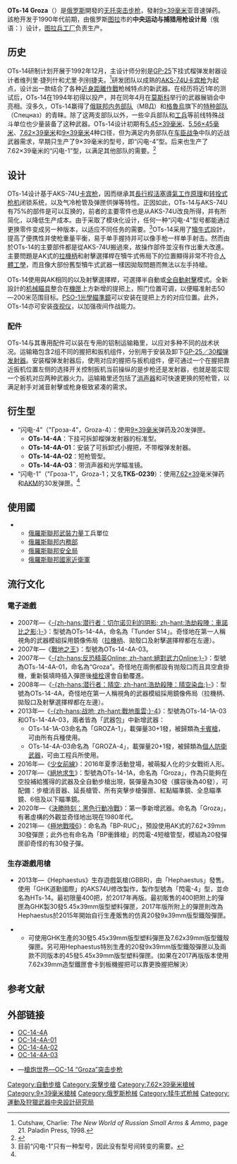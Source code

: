{{NoteTA
|G1=Military
|G2=長度單位
|G3=Firearms
|G4=Country
}}
{{Infobox Weapon
|name=OC-14
|image=OTS-14 Groza.jpg
|image_size=300px
|caption=OTs-14的電腦繪圖
|origin={{flag|Russian Federation}}
|type=[[突击步枪|突击步枪]]
<!-- Type selection -->
|is_ranged=yes
<!-- Service history -->
|service=1994年—
|used_by=[[俄罗斯联邦内务部|俄联邦内务部]]、[[俄罗斯特种部队|特种部队]]
|wars=两次[[车臣战争|车臣战争]]<br />[[別斯蘭人質事件|別斯蘭人質事件]]<br/>[[2008年南奧塞梯戰爭|2008年南奧塞梯戰爭]]<br/>[[2014年克里米亞危機|2014年克里米亞危機]]
<!-- Production history -->
|designer=V.N.捷利什（{{link-ru|В. Н. Телеш|Телеш, Валерий Николаевич}}）<br>Yu.V.列别捷夫（Ю. В. Лебедев）
|design_date=1992年
|manufacturer=[[图拉兵工厂|图拉兵工厂]]
|unit_cost=
|production_date=1993年—？
|number=
|variants=OC-14-4A <br> OC-14-4A-01 <br> OC-14-4A-02 <br> OC-14-4A-03
<!-- General specifications -->
|spec_label=
|weight= 2.7公斤（OTs-14-4A，不带榴弹发射器）<br />4公斤（带榴弹发射器）<ref name="tula">[http://tulatskib.ru/boevoe_pdf/OTS14.pdf описание ОЦ-14 «Гроза» на сайте производителя]{{dead link|date=2017年11月 |bot=InternetArchiveBot |fix-attempted=yes }}</ref>
|length=610毫米（OTs-14-4A）<br>565毫米（OTs-14-4A-01）<br>500毫米（OTs-14-4A-02）<br>720毫米OTs-14-4A-03）
|part_length=240毫米
|width=
|height=
<!-- Ranged weapon specifications -->
|cartridge= -{}-
* [[9×39mm|9×39毫米]]（“闪电-4”）
* [[7.62×39mm|7.62×39毫米]]（“闪电-1”）
|action= [[氣動式|長行程導氣式活塞]]，[[轉拴式槍栓|轉拴式槍栓]]
|mode= 半自動、[[自動火器|全自動]]，可[[擊發調變槍械|選射]]
|rate=700发／分钟
|velocity=300米／秒
|range=约200米
|max_range=400米
|feed= 20发弹匣（“闪电-4”）<br>30发AKM弹匣、其他7.62×39毫米口徑AK可用的供彈具（“闪电-1”）
|sights=[[机械瞄具|机械瞄具]]<br/>可加裝光学[[瞄准镜|瞄准镜]]
}}

'''OTs-14 Groza'''（{{lang-ru|ОЦ-14 "Гроза"|lit=閃電}}）是[[俄罗斯|俄罗斯]]開發的[[犢牛式_(槍械)|无托]][[突击步枪|突击步枪]]，發射[[9×39|9×39毫米]]亚音速弹药。該枪开发于1990年代前期，由俄罗斯[[图拉_(图拉州)|图拉]]市的'''中央运动与捕猎用枪设计局'''（俄语：{{link-ru|ЦКИБ СОО}}）设计，[[图拉兵工厂|图拉兵工厂]]负责生产。

== 历史 ==
OTs-14研制计划开展于1992年12月，主设计师分别是[[GP-25附加型榴彈發射器|GP-25]]下挂式榴弹发射器设计者维列里·捷列什和尤里·列别捷夫。<ref name="Cutshaw">Cutshaw, Charlie: ''The New World of Russian Small Arms & Ammo'', page 21. Paladin Press, 1998.</ref>研发团队以成熟的[[AKS-74U卡宾枪|AKS-74U卡宾枪]]为起点，设计出一款结合了各种[[近身距離作戰|近身距離作戰]]枪械特点的新武器。在经历将近1年的测试后，OTs-14在1994年初得以投产，并在同年4月在[[莫斯科|莫斯科]]举行的武器展销会中亮相。沒多久，OTs-14赢得了[[俄罗斯联邦内务部|俄联邦内务部队]]（МВД）和[[格魯烏|格魯烏]]旗下的[[俄罗斯特种部队|特种部队]]（Спецназ）的青睐。除了这两支部队以外，一些伞兵部队和[[工兵|工兵]]等前线特殊战斗单位也少量装备了这种武器。OTs-14设计初期有[[5.45×39mm|5.45×39毫米]]、[[5.56×45mm_NATO|5.56×45毫米]]、[[7.62×39mm|7.62×39毫米]]和[[9×39mm|9×39毫米]]4种口径，但为满足内务部队在[[车臣战争|车臣战争]]中队的近战武器需求，早期只生产了9×39毫米的型号，即“闪电-4”型。后来也生产了7.62×39毫米的“闪电-1”型，以满足其他部队的需要。<ref name="gewehr">{{Cite web |url=http://gewehr.ru/2007/05/01/oc14_groza.html |title=ОЦ-14 "Гроза" |access-date=2011-01-15 |archive-url=https://web.archive.org/web/20120611101828/http://www.gewehr.ru/2007/05/01/oc14_groza.html |archive-date=2012-06-11 |dead-url=yes }}</ref>

== 设计 ==
OTs-14设计基于AKS-74U[[卡宾枪|卡宾枪]]，因而继承其[[氣動式_(槍械)|長行程活塞導氣工作原理]]和[[转拴式枪机|转拴式枪机]]闭锁系统，以及气冷枪管及弹匣供弹等特性。正因如此，OTs-14与AKS-74U有75%的部件是可以互换的，前者的主要零件也是从AKS-74U改良所得，并有所简化，以降低生产成本。由于采取了模块化设计，任何一种“闪电-4”型号都能通过更换零件变成另一种版本，以适应不同任务的需要。<ref>目前“闪电-1”只有一种型号，因此没有型号间转变的需要。</ref>OTs-14采用了[[犢牛式|犢牛式]]設計，提高了便携性并使枪重量平衡，易于单手握持并可以像手枪一样单手射击。然而由於OTs-14的主要部件都是從AKS-74U搬過來，故操作部件並沒有作出重大改進。主要問題是AK式的[[拉機柄|拉機柄]]和射擊選擇桿在犢牛式佈局下的位置顯得非常不符合[[人體工學|人體工學]]，而且像大部份舊型犢牛式武器一樣因拋殼問題而無法以左手持槍。

OTs-14使用與AK相同的{{tsl|en|Closed bolt|闭鎖式枪栓}}以及射擊選擇桿，可選擇半自動或[[自動火器|全自動射擊]]模式。全新設計的[[机械瞄具|机械瞄具]]整合在[[機匣|機匣]]上方新增的提把上，照门位置可调，以便瞄准射击50—200米范围目标。[[PSO-1光學瞄準鏡|PSO-1光學瞄準鏡]]可以安装在提把上方的对应位置。此外，OTs-14亦可安装[[夜视仪|夜视仪]]，以加强夜间作战能力。

=== 配件 ===
OTs-14与其專用配件可以装在专用的铝制运输箱里，以应对多种不同的战术状况。运输箱包含2组不同的握把和扳机组件，分别用于安装及卸下[[GP-25附加型榴彈發射器|GP-25／30]][[榴弹发射器|榴弹发射器]]。安装榴弹发射器后，使用对应的握把与扳机组件，便可通过一个在握把靠近扳机位置左侧的选择开关控制扳机当前操纵的是步枪还是发射器，也就是能实现一个扳机对应两种武器火力。运输箱里还包括了[[消声器|消声器]]和可快速更换的短枪管，以满足射手对滅音射擊或枪身极致紧凑的需求。

== 衍生型 ==
* “闪电-4”（"Гроза-4"，Groza-4）：使用[[9×39|9×39毫米]]弹药及20发弹匣。
** '''OTs-14-4A'''：下挂可拆卸榴弹发射器的标准型。
** '''OTs-14-4A-01'''：安装了可拆卸式小握把，不带榴弹发射器。
** '''OTs-14-4A-02'''：短枪管型。
** '''OTs-14-4A-03'''：带消声器和光学瞄准镜。
* “闪电-1”（"Гроза-1"，Groza-1；又名'''ТКБ-0239'''）：使用[[7.62×39mm|7.62×39]]毫米弹药和[[AKM突击步枪|AKM]]的30发弹匣。<ref name="gewehr" />

== 使用國 ==
* {{flag|Russian Federation}}
** [[俄羅斯聯邦武裝力量|俄羅斯聯邦武裝力量]]工兵單位
** [[俄羅斯聯邦内務部|俄羅斯聯邦内務部]]
** [[俄羅斯聯邦安全局|俄羅斯聯邦安全局]]
** [[俄羅斯國家近衛軍|俄羅斯聯邦國家近衛軍]]

== 流行文化 ==

=== 電子遊戲 ===
* 2007年—《[[浩劫殺陣：車諾比之影|-{zh-hans:潜行者：切尔诺贝利的阴影; zh-hant:浩劫殺陣：車諾比之影;}-]]》：型號為OTs-14-4A，命名為「Tunder S14」。奇怪地在第一人稱視角的武器模組採用鏡像佈局（[[拉機柄|拉機柄]]、拋殼口及射擊選擇桿都在左邊）。
* 2007年—《[[戰地之王|戰地之王]]》：型號為OTs-14-4A-03。
* 2007年—《[[絕對武力Online|-{zh-hans:反恐精英Online; zh-hant:絕對武力Online;}-]]》：型號為OTs-14-4A-01，命名為“Groza”。奇怪地在兩側都設有抛殼口而且具空倉掛機，重新裝填時插入彈匣後[[槍栓|槍栓]]還會自動覆進。
* 2008年—《[[浩劫殺陣：晴空染血|-{zh-hans:潜行者：晴空; zh-hant:浩劫殺陣：晴空染血;}-]]》：型號為OTs-14-4A，奇怪地在第一人稱視角的武器模組採用鏡像佈局（拉機柄、拋殼口及射擊選擇桿都在左邊）。
* 2013年—《[[戰地風雲4|-{zh-hans:战地; zh-hant:戰地風雲;}-4]]》：型號為OTs-14-1A-03和OTs-14-4A-03，兩者皆為「武器包」中新增武器：
** OTs-14-1A-03命名為「GROZA-1」，載彈量30+1發，被歸類為[[卡賓槍|卡賓槍]]，可由所有兵種使用。
** OTs-14-4A-03命名為「GROZA-4」，載彈量20+1發，被歸類為[[個人防衛武器|個人防衛武器]]，可由工程兵所使用。
* 2016年—《[[少女前線|少女前線]]》：2016年夏季活動登場，被萌擬人化的少女戰術人形。
* 2017年—《[[絕地求生|絕地求生]]》：型號為OTs-14-1A，命名為「Groza」，作為只能夠在空投補給獲得的武器及全自動步槍出現，裝彈量為30發（擴容後為40發），可配備：步槍消音器、延長槍管、所有突擊步槍彈匣、紅點瞄準鏡、全息瞄準鏡、6倍及以下瞄準鏡。
* 2020年—《[[決勝時刻：黑色行動冷戰|決勝時刻：黑色行動冷戰]]》：第一季新增武器。命名為「Groza」，有著虛構的外觀並奇怪地出現在1980年代。
* 2021年—《[[極地戰嚎6|極地戰嚎6]]》：命名為「BP-RUC」，預設使用AK式的7.62×39mm 30發彈匣；此外也有命名為「BP衝鋒槍」的閃電-4短槍管型，模組為20發彈匣卻奇怪的有30發子彈。

===生存遊戲用槍===
*2013年—《Hephaestus》生存遊戲氣槍(GBBR)，由「Hephaestus」發售。使用「GHK道勳國際」的AKS74U修改製作，製作型號為「閃電-4」型，並命名為HTs-14。最初限量400把，於2017年再版。最初販售的400把附上的彈匣為GHK製30發5.45x39mm版型塑料彈匣，2017年版所附上的彈匣則改為Hephaestus於2015年開始自行生產販售的仿真20發9x39mm版型鐵殻彈匣。

**可使用GHK生產的30發5.45x39mm版型塑料彈匣及7.62x39mm版型鐵殼彈匣。另可用Hephaestus特別生產的20發9x39mm版型鐵殻彈匣以及兩款不同版本的45發5.45x39mm版型塑料彈匣。(如果在2017再版版本使用7.62x39mm造型鐵匣會卡到板機握把可以靠更換握把解決）

==参考文献==
{{reflist}}

== 外部链接 ==
* [http://content.foto.mail.ru/mail/photoshooter/530/s-532.jpg OC-14-4A]{{Wayback|url=http://content.foto.mail.ru/mail/photoshooter/530/s-532.jpg |date=20110728063954 }}
* [http://content.foto.mail.ru/mail/photoshooter/530/s-571.jpg OC-14-4A-01]{{Wayback|url=http://content.foto.mail.ru/mail/photoshooter/530/s-571.jpg |date=20110728064039 }}
* [http://content.foto.mail.ru/mail/photoshooter/530/s-572.jpg OC-14-4A-02]{{Wayback|url=http://content.foto.mail.ru/mail/photoshooter/530/s-572.jpg |date=20110728064117 }}
* [http://content.foto.mail.ru/mail/photoshooter/530/s-546.jpg OC-14-4A-03]{{Wayback|url=http://content.foto.mail.ru/mail/photoshooter/530/s-546.jpg |date=20110728064209 }}
* {{zh icon}}—[http://pewpewpew.work/russain/sp9mm/oc14/groza.htm 槍炮世界—OC-14 “Groza”突击步枪]{{Wayback|url=http://pewpewpew.work/russain/sp9mm/oc14/groza.htm |date=20190901183005 }}

{{AK槍族}}
{{犢牛式槍械}}
{{蘇聯及俄羅斯在二戰後研製的輕兵器}}
{{現代俄羅斯軍隊單兵武器及彈藥}}

[[Category:自動步槍|Category:自動步槍]]
[[Category:突擊步槍|Category:突擊步槍]]
[[Category:7.62×39毫米槍械|Category:7.62×39毫米槍械]]
[[Category:9×39毫米槍械|Category:9×39毫米槍械]]
[[Category:俄罗斯枪械|Category:俄罗斯枪械]]
[[Category:犊牛式枪械|Category:犊牛式枪械]]
[[Category:運動及狩獵武器中央設計研究局|Category:運動及狩獵武器中央設計研究局]]